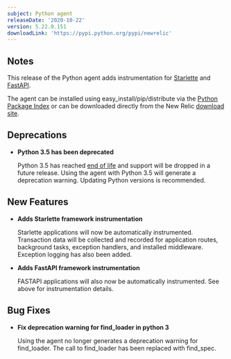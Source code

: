 ```yaml
---
subject: Python agent
releaseDate: '2020-10-22'
version: 5.22.0.151
downloadLink: 'https://pypi.python.org/pypi/newrelic'
---
```


## Notes

This release of the Python agent adds instrumentation for [Starlette](https://www.starlette.io/) and [FastAPI](https://fastapi.tiangolo.com/).

The agent can be installed using easy_install/pip/distribute via the [Python Package Index](https://pypi.python.org/pypi/newrelic) or can be downloaded directly from the New Relic [download site](https://download.newrelic.com/python_agent/release).

## Deprecations

* **Python 3.5 has been deprecated**

  Python 3.5 has reached [end of life](https://www.python.org/dev/peps/pep-0478/#release-schedule) and support will be dropped in a future release. Using the agent with Python 3.5 will generate a deprecation warning. Updating Python versions is recommended.

## New Features

* **Adds Starlette framework instrumentation**

  Starlette applications will now be automatically instrumented. Transaction data will be collected and recorded for application routes, background tasks, exception handlers, and installed middleware. Exception logging has also been added.
* **Adds FastAPI framework instrumentation**

  FASTAPI applications will also now be automatically instrumented. See above for instrumentation details.

## Bug Fixes

* **Fix deprecation warning for find_loader in python 3**

  Using the agent no longer generates a deprecation warning for find_loader. The call to find_loader has been replaced with find_spec.
